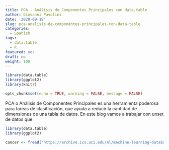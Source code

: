```yaml
---
title: PCA - Análisis de Componentes Principales con data.table
author: Giovanni Pavolini
date: '2020-09-18'
slug: pca-analisis-de-componentes-principales-con-data-table
categories:
  - Spanish
tags:
  - data.table
  - R
featured: yes
draft: no
weight: 100
---
```


```r
library(data.table)
library(ggplot2)
library(knitr)

opts_chunk$set(echo = TRUE, warning = FALSE, message = FALSE)
```


PCA o Análisis de Componentes Principales es una herramienta poderosa para tareas de clasificación, que ayuda a reducir la cantidad de dimensiones de una tabla de datos. En este blog vamos a trabajar con unset de datos que 

```r
library(data.table)
library(ggplot2)
```

```r
cancer <- fread("https://archive.ics.uci.edu/ml/machine-learning-databases/breast-cancer-wisconsin/wdbc.data")

```

